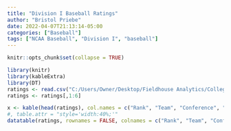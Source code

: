 ```yaml
---
title: "Division I Baseball Ratings"
author: "Bristol Priebe"
date: 2022-04-07T21:13:14-05:00
categories: ["Baseball"]
tags: ["NCAA Baseball", "Division I", "baseball"]
---
```


```r
knitr::opts_chunk$set(collapse = TRUE)
```

```r
library(knitr)
library(kableExtra)
library(DT)
ratings <- read.csv("C:/Users/Owner/Desktop/Fieldhouse Analytics/College Baseball/2022 Current Ratings - D-I.csv")
ratings <- ratings[,1:6]

x <- kable(head(ratings), col.names = c("Rank", "Team", "Conference", "Rating", "Won", "Lost"), align = "clcccc", digits = 2, row.names = FALSE) %>% kable_styling(bootstrap_options = c("striped", "condensed"), fixed_thead = T)
#, table.attr = "style='width:40%;'"
datatable(ratings, rownames = FALSE, colnames = c("Rank", "Team", "Conference", "Rating", "Won", "Lost"), class = "cell-border stripe", options = list(columnDefs = list(list(className = "dt-center", targets = c(0,2:5))), pageLength = 301)) %>% formatRound("CurrentRating", digits = 2)
```

